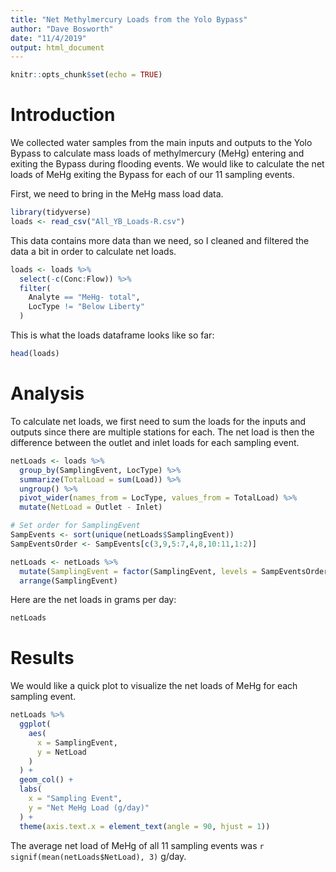 ```yaml
---
title: "Net Methylmercury Loads from the Yolo Bypass"
author: "Dave Bosworth"
date: "11/4/2019"
output: html_document
---
```


```r
knitr::opts_chunk$set(echo = TRUE)
```

# Introduction

We collected water samples from the main inputs and outputs to the Yolo Bypass to calculate mass loads of methylmercury (MeHg) entering and exiting the Bypass during flooding events. We would like to calculate the net loads of MeHg exiting the Bypass for each of our 11 sampling events.

First, we need to bring in the MeHg mass load data.

```r
library(tidyverse)
loads <- read_csv("All_YB_Loads-R.csv")
```

This data contains more data than we need, so I cleaned and filtered the data a bit in order to calculate net loads.

```r
loads <- loads %>% 
  select(-c(Conc:Flow)) %>% 
  filter(
    Analyte == "MeHg- total",
    LocType != "Below Liberty"
  )
```

This is what the loads dataframe looks like so far:

```r
head(loads)
```


# Analysis

To calculate net loads, we first need to sum the loads for the inputs and outputs since there are multiple stations for each. The net load is then the difference between the outlet and inlet loads for each sampling event.

```r
netLoads <- loads %>% 
  group_by(SamplingEvent, LocType) %>% 
  summarize(TotalLoad = sum(Load)) %>% 
  ungroup() %>% 
  pivot_wider(names_from = LocType, values_from = TotalLoad) %>% 
  mutate(NetLoad = Outlet - Inlet)
```

```r
# Set order for SamplingEvent
SampEvents <- sort(unique(netLoads$SamplingEvent))
SampEventsOrder <- SampEvents[c(3,9,5:7,4,8,10:11,1:2)]

netLoads <- netLoads %>% 
  mutate(SamplingEvent = factor(SamplingEvent, levels = SampEventsOrder)) %>% 
  arrange(SamplingEvent)

```

Here are the net loads in grams per day: 

```r
netLoads
```

# Results

We would like a quick plot to visualize the net loads of MeHg for each sampling event.

```r
netLoads %>% 
  ggplot(
    aes(
      x = SamplingEvent,
      y = NetLoad
    )
  ) +
  geom_col() +
  labs(
    x = "Sampling Event",
    y = "Net MeHg Load (g/day)"
  ) +
  theme(axis.text.x = element_text(angle = 90, hjust = 1))
```

The average net load of MeHg of all 11 sampling events was `r signif(mean(netLoads$NetLoad), 3)` g/day.

